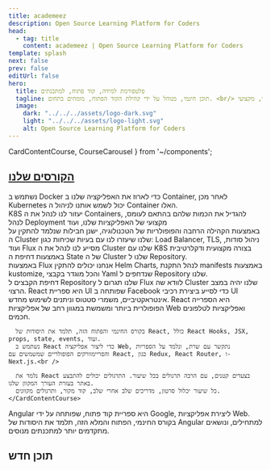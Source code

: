 ```yaml
---
title: academeez
description: Open Source Learning Platform for Coders
head:
  - tag: title
    content: academeez | Open Source Learning Platform for Coders
template: splash
next: false
prev: false
editUrl: false
hero:
  title: פלטפורמת למידה, קוד פתוח, למתכנתים
  tagline: תוכן חינמי, מנוהל על ידי קהילת הקוד הפתוח, מומחים בתחום. <br/> לא צריך להירשם, תוכן פשוט, חינמי, מקצועי.
  image:
    dark: "../../../assets/logo-dark.svg"
    light: "../../../assets/logo-light.svg"
    alt: Open Source Learning Platform for Coders
---
```


  CardContentCourse,
  CourseCarousel 
} from '~/components';


## [הקורסים שלנו](/courses)

<CardGrid stagger>
  <Card>
    <CardContentCourse title="Kubernetes" img="k8s">
      נשתמש ב Docker כדי לארוז את האפליקציה שלנו ב Container, לאחר מכן Kubernetes יכול לשמש אותנו לניהול ה Container האלו.
      <br/>
      K8S יעזור לנו לנהל את ה Containers, להגדיל את הכמות שלהם בהתאם לעומס, לנהל Deployment מקצועי של האפליקציות שלנו, ועוד
      <br/>
      באמצעות הקהילה הרחבה והפופולריות של הטכנולוגיה, ישנן חבילות שנלמד להתקין על ה Cluster שלנו שיעזרו לנו עם בעיות שכיחות כגון: Load Balancer, TLS, ניהול סודות, ועוד
    </CardContentCourse>    
  </Card>
  <Card>
    <CardContentCourse title="Flux">
      Flux מסייע לנו לנהל את ה Cluster שלנו עם K8S בצורה מקצועית ודקלרטיבית באמצעות דחיפת ה State של ה Cluster שלנו ל Repository.
      <br />
      באמצעות Flux אנחנו יכולים להתקין Helm Charts, לנהל התקנת manifests באמצעות kustomize, והכל מוגדר בקבצי Yaml שנדחפים ל Repository שלנו.
      <br/>
      דחיפת הקבצים ל Repository שלנו תגרום ל Flux לוודא שה Cluster שלנו יהיה במצב הרצוי.      
    </CardContentCourse>    
  </Card>
  <Card>
    <CardContentCourse title="React">
      React היא ספריית UI שפותחה ב Facebook כדי לסייע ביצירת רכיבי UI אינטראקטיביים, משמרי סטטוס וניתנים לשימוש מחדש.  
      React היא הספרייה הפופולרית ביותר ומשמשת במגוון רחב של אפליקציות Web ואפליקציות לטלפונים חכמים. <br />
      
      בקורס החינמי והפתוח הזה, תלמד את היסודות של React, כולל React Hooks, JSX, props, state, events, ועוד.  
      נשתמש ב React כדי ליצור אפליקציה Web, נתקשר עם שרת, ונלמד על הספריות והפריימוורקים הפופולריים שמשמשים עם React, כגון Redux, React Router, ו- Next.js.<br />
      
      נלמד את React בצעדים קטנים, עם הרבה תרגולים בכל שיעור. התרגולים יכולים להתבצע באתר בעזרת העורך המקוון שלנו.
      כל שיעור יכלול סרטון, מדריכים שלב אחרי שלב, קוד מקור, ותרגולים מקוונים.
    </CardContentCourse>    
  </Card>
  <Card>
    <CardContentCourse title="Angular">
    Angular היא ספריית קוד פתוח, שפותחה על ידי Google, ליצירת אפליקציות Web.<br/>
    בקורס החינמי, הפתוח והמלא הזה, תלמד את היסודות של Angular למתחילים, ונושאים מתקדמים יותר למתכנתים מנוסים.    
    </CardContentCourse>
  </Card>
</CardGrid>

## תוכן חדש

<br/>
<CourseCarousel client:load title="Kubernetes / Flux" courseLink="/he/courses/kubernetes/flux" slug="kubernetes/flux" />

<br/>
<CourseCarousel client:load title="Angular" courseLink="/he/courses/angular" slug="angular" />